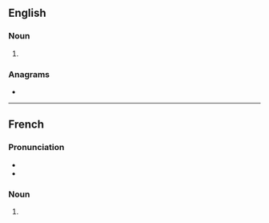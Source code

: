 {{also|BACS}}
==English==

===Noun===
{{head|en|noun form}}

# {{plural of|en|bac}}

===Anagrams===
* {{anagrams|en|a=abcs|ABC's|ABCS|ABCs|B. A. Sc.|B.A.Sc.|BASc|CABs|CASB|CBSA|Cabs|SABC|SCBA|cabs|scab}}

----

==French==

===Pronunciation===
* {{audio|fr|LL-Q150 (fra)-Lyokoï-bacs.wav|Audio}}
* {{rhymes|fr|ak}}

===Noun===
{{head|fr|noun form|g=m}}

# {{plural of|fr|bac}}